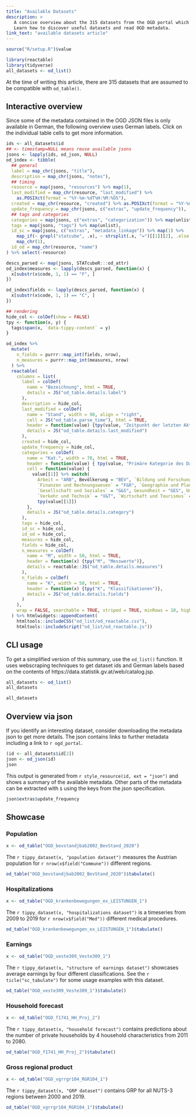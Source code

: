 ```yaml
---
title: "Available Datasets"
description: >
   A concise overview about the 315 datasets from the OGD portal which are compatible with STATcubeR.
   Learn how to discover useful datasets and read OGD metadata.
link_text: "available datasets article"
---
```


```r
source("R/setup.R")$value
```

```r
library(reactable)
library(tidyverse)
all_datasets <- od_list()
```

At the time of writing this article, there are 315 datasets that are assumed to be compatible with `od_table()`.

## Interactive overview

Since some of the metadata contained in the OGD JSON files is only available in German, the following overview uses German labels.
Click on the individual table cells to get more information.

```r
ids <- all_datasets$id
## <- timestamp=NULL means reuse available jsons
jsons <- lapply(ids, od_json, NULL)
od_index <- tibble(
  ## general
  label = map_chr(jsons, "title"),
  description = map_chr(jsons, "notes"),
  ## timing
  resource = map(jsons, "resources") %>% map(1),
  last_modified = map_chr(resource, "last_modified") %>%
    as.POSIXct(format = "%Y-%m-%dT%H:%M:%OS"),
  created = map_chr(resource, "created") %>% as.POSIXct(format = "%Y-%m-%dT%H:%M:%OS"),
  update_frequency = map_chr(jsons, c("extras", "update_frequency")),
  ## tags and categories
  categories = map(jsons, c("extras", "categorization")) %>% map(unlist),
  tags = map(jsons, "tags") %>% map(unlist),
  id_sc = map(jsons, c("extras", "metadata_linkage")) %>% map(1) %>%
    map_if(~ grepl("statcube", .x), ~ strsplit(.x, "=")[[1]][2], .else = ~ "") %>%
    map_chr(1),
  id_od = map_chr(resource, "name")
) %>% select(-resource)

descs_parsed <- map(jsons, STATcubeR:::od_attr)
od_index$measures <- lapply(descs_parsed, function(x) {
  x[substr(x$code, 1, 1) == "F", ]
})

od_index$fields <- lapply(descs_parsed, function(x) {
  x[substr(x$code, 1, 1) == "C", ]
})

## rendering
hide_col <- colDef(show = FALSE)
tpy <- function(x, y) {
  tags$span(x, `data-tippy-content` = y)
}

od_index %>%
  mutate(
    n_fields = purrr::map_int(fields, nrow),
    n_measures = purrr::map_int(measures, nrow)
  ) %>%
  reactable(
    columns = list(
      label = colDef(
        name = "Bezeichnung", html = TRUE,
        details = JS("od_table.details.label")
      ),
      description = hide_col,
      last_modified = colDef(
        name = "Stand", width = 90, align = "right",
        cell = JS("od_table.parse_time"), html = TRUE,
        header = function(value) {tpy(value, "Zeitpunkt der letzten Aktualisierung")},
        details = JS("od_table.details.last_modified")
      ),
      created = hide_col,
      update_frequency = hide_col,
      categories = colDef(
        name = "Kat.", width = 70, html = TRUE,
        header = function(value) { tpy(value, "Primäre Kategorie des Datensatzes") },
        cell = function(value) {
          value[[1]] %>% switch(
            Arbeit = "ARB", Bevölkerung = "BEV", `Bildung und Forschung` = "B&F",
            `Finanzen und Rechnungswesen` = "F&R", `Geographie und Planung` = "G&P",
            `Gesellschaft und Soziales` = "G&S", Gesundheit = "GES", Umwelt = "UMW",
            `Verkehr und Technik` = "V&T", `Wirtschaft und Tourismus` = "W&T") %>%
            tpy(value[[1]])
        },
        details = JS("od_table.details.category")
      ),
      tags = hide_col,
      id_sc = hide_col,
      id_od = hide_col,
      measures = hide_col,
      fields = hide_col,
      n_measures = colDef(
        name = "M", width = 50, html = TRUE,
        header = function(x) {tpy("M", "Messwerte")},
        details = reactable::JS("od_table.details.measures")
      ),
      n_fields = colDef(
        name = "K", width = 50, html = TRUE,
        header = function(x) {tpy("K", "Klassifikationen")},
        details = JS("od_table.details.fields")
      )
    ),
    wrap = FALSE, searchable = TRUE, striped = TRUE, minRows = 10, highlight = TRUE
  ) %>% htmlwidgets::appendContent(
    htmltools::includeCSS("od_list/od_reactable.css"),
    htmltools::includeScript("od_list/od_reactable.js"))
```

## CLI usage

To get a simplified version of this summary, use the `od_list()` function.
It uses webscraping techniques to get dataset ids and German labels based on the contents of https://data.statistik.gv.at/web/catalog.jsp.

```r
all_datasets <- od_list()
all_datasets
```

```r
all_datasets
```

## Overview via json

If you identify an interesting dataset, consider downloading the metadata json to get more details.
The json contains links to further metadata including a link to `r ogd_portal`.

```r
(id <- all_datasets$id[2])
json <- od_json(id)
json
```

This output is generated from `r style_resource(id, ext = "json")` and shows a summary of the available metadata. Other parts of the metadata can be extracted with `$` using the keys from the json specification.

```r
json$extras$update_frequency
```

## Showcase {.tabset .tabset-pills .tabset-fade}

### Population

```r
x <- od_table("OGD_bevstandjbab2002_BevStand_2020")
```

The `r tippy_dataset(x, "population dataset")` measures the Austrian population
for `r nrow(x$field("Commune"))` different regions.

```r
od_table("OGD_bevstandjbab2002_BevStand_2020")$tabulate()
```

### Hospitalizations

```r
x <- od_table("OGD_krankenbewegungen_ex_LEISTUNGEN_1")
```

The `r tippy_dataset(x, "hospitalizations dataset")` is a timeseries from 2009 to 2019
for `r nrow(x$field("Med"))` different medical procedures.

```r
od_table("OGD_krankenbewegungen_ex_LEISTUNGEN_1")$tabulate()
```

### Earnings

```r
x <- od_table("OGD_veste309_Veste309_1")
```

The `r tippy_dataset(x, "structure of earnings dataset")` showcases average earnings by four different classifications.
See the `r ticle("sc_tabulate")` for some usage examples with this dataset.

```r
od_table("OGD_veste309_Veste309_1")$tabulate()
```

### Household forecast

```r
x <- od_table("OGD_f1741_HH_Proj_2")
```

The `r tippy_dataset(x, "household forecast")` contains predictions about the
number of private households by 4 household characteristics from 2011 to 2080.

```r
od_table("OGD_f1741_HH_Proj_2")$tabulate()
```

### Gross regional product

```r
x <- od_table("OGD_vgrrgr104_RGR104_1")
```

The `r tippy_dataset(x, "GRP dataset")` contains GRP for all NUTS-3 regions between 2000 and 2019.

```r
od_table("OGD_vgrrgr104_RGR104_1")$tabulate()
```
